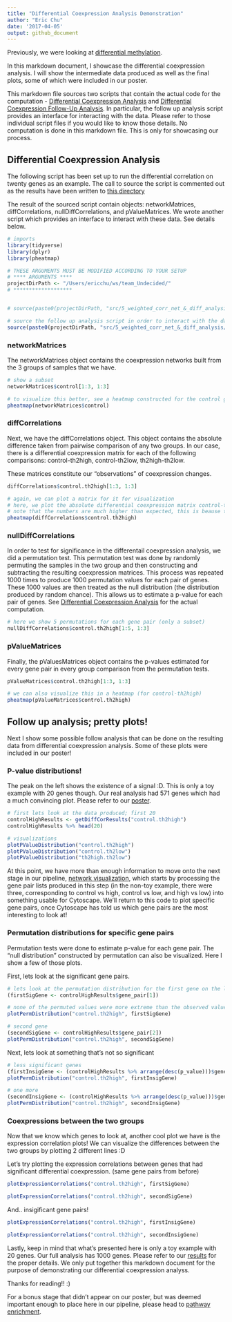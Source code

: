 ```yaml
---
title: "Differential Coexpression Analysis Demonstration"
author: "Eric Chu"
date: '2017-04-05'
output: github_document
---
```

Previously, we were looking at [differential methylation](https://github.com/STAT540-UBC/team_Undecided/blob/master/src/1_data_inspect_%26_4_diff%20met/Cleaning_methylation_data.Rmd#assessment-of-differentially-methylated-sites).  

In this markdown document, I showcase the differential coexpression analysis. I will show the intermediate data produced as well as the final plots, some of which were included in our poster. 

This markdown file sources two scripts that contain the actual code for the computation - [Differential Coexpression Analysis](https://github.com/STAT540-UBC/team_Undecided/blob/master/src/5_weighted_corr_net_&_diff_analysis/differential_correlation.r) and [Differential Coexpression Follow-Up Analysis](https://github.com/STAT540-UBC/team_Undecided/blob/master/src/5_weighted_corr_net_&_diff_analysis/diff_followup_analysis.r). In particular, the follow up analysis script provides an interface for interacting with the data. Please refer to those individual script files if you would like to know those details. No computation is done in this markdown file. This is only for showcasing our process. 

## Differential Coexpression Analysis

The following script has been set up to run the differential correlation on twenty genes as an example. The call to source the script is commented out as the results have been written to [this directory](https://github.com/STAT540-UBC/team_Undecided/tree/master/data/processed_data/network_weights)

The result of the sourced script contain objects: networkMatrices, diffCorrelations, nullDiffCorrelations, and pValueMatrices. We wrote another script which provides an interface to interact with these data. See details below. 

```r

# imports
library(tidyverse)
library(dplyr)
library(pheatmap)

# THESE ARGUMENTS MUST BE MODIFIED ACCORDING TO YOUR SETUP
# **** ARGUMENTS ****
projectDirPath <- "/Users/ericchu/ws/team_Undecided/"
# *******************


# source(paste0(projectDirPath, "src/5_weighted_corr_net_&_diff_analysis/differential_correlation.r")) 

# source the follow up analysis script in order to interact with the data produced by differential_correlation
source(paste0(projectDirPath, "src/5_weighted_corr_net_&_diff_analysis/diff_followup_analysis.r"))

```

### networkMatrices

The networkMatrices object contains the coexpression networks built from the 3 groups of samples that we have. 

```r

# show a subset
networkMatrices$control[1:3, 1:3]

# to visualize this better, see a heatmap constructed for the control group's coexpression matrix
pheatmap(networkMatrices$control)

```

### diffCorrelations

Next, we have the diffCorrelations object. This object contains the absolute difference taken from pairwise comparison of any two groups. In our case, there is a differential coexpression matrix for each of the following comparisons: control-th2high, control-th2low, th2high-th2low. 

These matrices constitute our "observations" of coexpression changes. 

```r

diffCorrelations$control.th2high[1:3, 1:3]

# again, we can plot a matrix for it for visualization
# here, we plot the absolute differential coexpression matrix control-th2high comparison
# note that the numbers are much higher than expected, this is beause the differential methylation weights have already been applied. This allows us to take differential methylation values into account. 
pheatmap(diffCorrelations$control.th2high)

```

### nullDiffCorrelations

In order to test for significance in the differentail coexpression analysis, we did a permutation test. This permutation test was done by randomly permuting the samples in the two group and then constructing and subtracting the resulting coexpression matrices. This process was repeated 1000 times to produce 1000 permutation values for each pair of genes. These 1000 values are then treated as the null distribution (the distribution produced by random chance). This allows us to estimate a p-value for each pair of genes. See [Differential Coexpression Analysis](https://github.com/STAT540-UBC/team_Undecided/blob/master/src/5_weighted_corr_net_&_diff_analysis/differential_correlation.r) for the actual computation. 

```r

# here we show 5 permutations for each gene pair (only a subset)
nullDiffCorrelations$control.th2high[1:5, 1:3]

```

### pValueMatrices

Finally, the pValuesMatrices object contains the p-values estimated for every gene pair in every group comparison from the permutation tests. 

```r

pValueMatrices$control.th2high[1:3, 1:3]

# we can also visualize this in a heatmap (for control-th2high)
pheatmap(pValueMatrices$control.th2high)

```

## Follow up analysis; pretty plots!

Next I show some possible follow analysis that can be done on the resulting data from differential coexpression analysis. Some of these plots were included in our poster!

### P-value distributions!

The peak on the left shows the existence of a signal :D. This is only a toy example with 20 genes though. Our real analysis had 571 genes which had a much convincing plot. Please refer to our [poster](https://github.com/STAT540-UBC/team_Undecided/blob/master/docs/TeamUndecidedPoster.pdf). 

```r

# first lets look at the data produced; first 20
controlHighResults <- getDiffCorResults("control.th2high")
controlHighResults %>% head(20)

# visualizations
plotPValueDistribution("control.th2high")
plotPValueDistribution("control.th2low")
plotPValueDistribution("th2high.th2low")

```

At this point, we have more than enough information to move onto the next stage in our pipeline, [network visualization](https://github.com/STAT540-UBC/team_Undecided/tree/master/src/6_network_visualization/networkFilter.Rmd), which starts by processing the gene pair lists produced in this step (in the non-toy example, there were three, corresponding to control vs high, control vs low, and high vs low) into something usable for Cytoscape.  We'll return to this code to plot specific gene pairs, once Cytoscape has told us which gene pairs are the most interesting to look at!  

### Permutation distributions for specific gene pairs

Permutation tests were done to estimate p-value for each gene pair. The "null distribution" constructed by permutation can also be visualized. Here I show a few of those plots. 

First, lets look at the significant gene pairs.  

```r

# lets look at the permutation distribution for the first gene on the list
(firstSigGene <- controlHighResults$gene_pair[1])

# none of the permuted values were more extreme than the observed value, therefore a p-value of 0
plotPermDistribution("control.th2high", firstSigGene)

# second gene
(secondSigGene <- controlHighResults$gene_pair[2])
plotPermDistribution("control.th2high", secondSigGene)

```

Next, lets look at something that's not so significant

```r

# less significant genes
(firstInsigGene <- (controlHighResults %>% arrange(desc(p_value)))$gene_pair[5])
plotPermDistribution("control.th2high", firstInsigGene)

# one more
(secondInsigGene <- (controlHighResults %>% arrange(desc(p_value)))$gene_pair[10])
plotPermDistribution("control.th2high", secondInsigGene)

```

### Coexpressions between the two groups

Now that we know which genes to look at, another cool plot we have is the expression correlation plots! We can visualize the differences between the two groups by plotting 2 different lines :D

Let's try plotting the expression correlations between genes that had significant differential coexpression. (same gene pairs from before)

```r

plotExpressionCorrelations("control.th2high", firstSigGene)

plotExpressionCorrelations("control.th2high", secondSigGene)

```

And.. insigificant gene pairs!

```r

plotExpressionCorrelations("control.th2high", firstInsigGene)

plotExpressionCorrelations("control.th2high", secondInsigGene)

```

Lastly, keep in mind that what's presented here is only a toy example with 20 genes. Our full analysis has 1000 genes. Please refer to our [results](https://github.com/STAT540-UBC/team_Undecided/blob/master/results/results.md) for the proper details. We only put together this markdown document for the purpose of demonstrating our differential coexpression analyss. 

Thanks for reading!! :)

For a bonus stage that didn't appear on our poster, but was deemed important enough to place here in our pipeline, please head to [pathway enrichment](https://github.com/STAT540-UBC/team_Undecided/blob/master/src/7_pathway_enrichment/PathwayEnrichment.Rmd).
